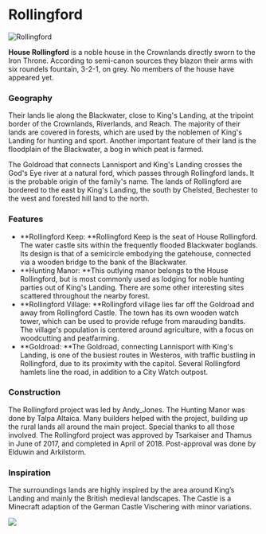 

# Rollingford

<Image
  src="https://cdn.sanity.io/images/1as7cn02/production/be7393ab1076d2dca367f79b2a9174df3a238b9c-1920x1080.png?w=976&h=350&fit=crop&crop=center&auto=format"
  alt="Rollingford"
  width={976}
  height={350}
/>

<ProjectDetails
  floatRight
  region="Crownlands"
  house="House Rollingford"
  type="Keep"
  status="Completed"
  warp="/warp rollingford"
  projectLead="Andy_Jones"
  dateStarted="June 18, 2017"
  dateCompleted="June 18, 2017"
/>

**House Rollingford** is a noble house in the Crownlands directly sworn to the Iron Throne. According to semi-canon sources they blazon their arms with six roundels fountain, 3-2-1, on grey. No members of the house have appeared yet.

### Geography

Their lands lie along the Blackwater, close to King's Landing, at the tripoint border of the Crownlands, Riverlands, and Reach. The majority of their lands are covered in forests, which are used by the noblemen of King's Landing for hunting and sport. Another important feature of their land is the floodplain of the Blackwater, a bog in which peat is farmed.

The Goldroad that connects Lannisport and King's Landing crosses the God's Eye river at a natural ford, which passes through Rollingford lands. It is the probable origin of the family's name. The lands of Rollingford are bordered to the east by King's Landing, the south by Chelsted, Bechester to the west and forested hill land to the north.

### Features

- **Rollingford Keep: **Rollingford Keep is the seat of House Rollingford. The water castle sits within the frequently flooded Blackwater boglands. Its design is that of a semicircle embodying the gatehouse, connected via a wooden bridge to the bank of the Blackwater.
- **Hunting Manor: **This outlying manor belongs to the House Rollingford, but is most commonly used as lodging for noble hunting parties out of King's Landing. There are some other interesting sites scattered throughout the nearby forest.
- **Rollingford Village: **Rollingford village lies far off the Goldroad and away from Rollingford Castle. The town has its own wooden watch tower, which can be used to provide refuge from marauding bandits. The village's population is centered around agriculture, with a focus on woodcutting and peatfarming.
- **Goldroad: **The Goldroad, connecting Lannisport with King's Landing, is one of the busiest routes in Westeros, with traffic bustling in Rollingford, due to its proximity with the capitol. Several Rollingford hamlets line the road, in addition to a City Watch outpost.

### Construction

The Rollingford project was led by Andy_Jones. The Hunting Manor was done by Talpa Altaica. Many builders helped with the project, building up the rural lands all around the main project. Special thanks to all those involved. The Rollingford project was approved by Tsarkaiser and Thamus in June of 2017, and completed in April of 2018. Post-approval was done by Elduwin and Arkilstorm.

### Inspiration

The surroundings lands are highly inspired by the area around King’s Landing and mainly the British medieval landscapes. The Castle is a Minecraft adaption of the German Castle Vischering with minor variations.

![](https://cdn.sanity.io/images/1as7cn02/production/6c60285370549c5af2b7d59644f8665030f3b783-1920x915.jpg)
